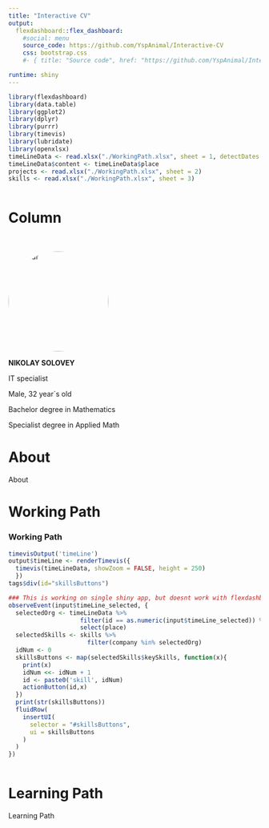 ```yaml
---
title: "Interactive CV"
output: 
  flexdashboard::flex_dashboard:
    #social: menu
    source_code: https://github.com/YspAnimal/Interactive-CV
    css: bootstrap.css
    #- { title: "Source code", href: "https://github.com/YspAnimal/Interactive-CV", icon: "github" , align: right }

runtime: shiny
---
```


```r
library(flexdashboard)
library(data.table)
library(ggplot2)
library(dplyr)
library(purrr)
library(timevis)
library(lubridate)
library(openxlsx)
timeLineData <- read.xlsx("./WorkingPath.xlsx", sheet = 1, detectDates = TRUE)
timeLineData$content <- timeLineData$place
projects <- read.xlsx("./WorkingPath.xlsx", sheet = 2)
skills <- read.xlsx("./WorkingPath.xlsx", sheet = 3)



```

Column {.sidebar}
======================
<br>
<style>
img {
  border-radius: 50%;
}
</style>
<img src="myphoto.jpeg" alt="Avatar" style="width:200px">

**NIKOLAY SOLOVEY**

IT specialist

Male, 32 year`s old

Bachelor degree in Mathematics

Specialist degree in Applied Math

About
======================
About





Working Path
======================
### Working Path
```r
timevisOutput('timeLine')
output$timeLine <- renderTimevis({
  timevis(timeLineData, showZoom = FALSE, height = 250)
  })
tags$div(id="skillsButtons")

### This is working on single shiny app, but doesnt work with flexdashboard. I will try to write a module or external app for it
observeEvent(input$timeLine_selected, {
  selectedOrg <- timeLineData %>% 
                    filter(id == as.numeric(input$timeLine_selected)) %>% 
                    select(place)
  selectedSkills <- skills %>% 
                      filter(company %in% selectedOrg)
  idNum <- 0
  skillsButtons <- map(selectedSkills$keySkills, function(x){
    print(x)
    idNum <<- idNum + 1
    id <- paste0('skill', idNum)
    actionButton(id,x)
  })
  print(str(skillsButtons))
  fluidRow(
    insertUI(
      selector = "#skillsButtons", 
      ui = skillsButtons
    )
  )
})



```







Learning Path
======================
Learning Path

